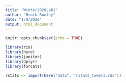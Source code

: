 ```yaml
---
title: "Winter2020Lab1"
author: "Brock Rowley"
date: "1/8/2020"
output: html_document
---
```


```r
knitr::opts_chunk$set(echo = TRUE)
```
```r
library(rio)
library(here)
library(janitor)
library(dplyr)
library(forcats)

rstats <- import(here("data", "rstats_tweets.rds"))
```
